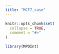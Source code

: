```yaml
---
title: "MCF7_case"
---
```


```r
knitr::opts_chunk$set(
  collapse = TRUE,
  comment = "#>"
)
```

```r
library(MPOInt)
```
